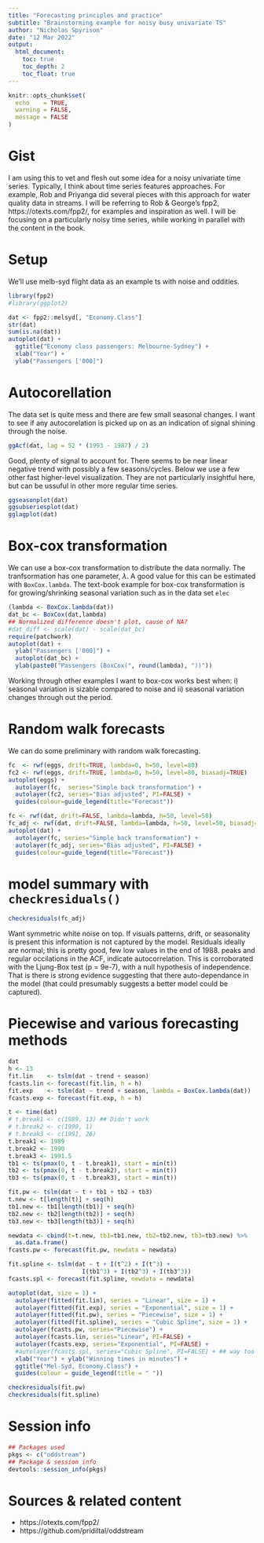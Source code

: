 ```yaml
---
title: "Forecasting principles and practice"
subtitle: "Brainstorming example for noisy busy univariate TS"
author: "Nicholas Spyrison"
date: "12 Mar 2022"
output: 
  html_document:
    toc: true
    toc_depth: 2
    toc_float: true
---
```


```r
knitr::opts_chunk$set(
  echo    = TRUE,
  warning = FALSE,
  message = FALSE
)
```

# Gist

I am using this to vet and flesh out some idea for a noisy univariate time series. Typically, I think about time series features approaches. For example, Rob and Priyanga did several pieces with this approach for water quality data in streams. I will be referring to Rob & George's fpp2, https://otexts.com/fpp2/, for examples and inspiration as well. I will be focusing on a particularly noisy time series, while working in parallel with the content in the book. 


# Setup

We'll use melb-syd flight data as an example ts with noise and oddities.

```r
library(fpp2)
#library(ggplot2)

dat <- fpp2::melsyd[, "Economy.Class"]
str(dat)
sum(is.na(dat))
autoplot(dat) +
  ggtitle("Economy class passengers: Melbourne-Sydney") +
  xlab("Year") +
  ylab("Passengers ['000]")
```


# Autocorellation

The data set is quite mess and there are few small seasonal changes. I want to see if any autocorelation is picked up on as an indication of signal shining through the noise.

```r
ggAcf(dat, lag = 52 * (1993 - 1987) / 2)
```

Good, plenty of signal to account for. There seems to be near linear negative trend with possibly a few seasons/cycles. Below we use a few other fast higher-level visualization. They are not particularly insightful here, but can be ussuful in other more regular time series.

```r
ggseasonplot(dat)
ggsubseriesplot(dat)
gglagplot(dat)
```

# Box-cox transformation

We can use a box-cox transformation to distribute the data normally. The tranfsormation has one parameter, $\lambda$. A good value for this can be estimated with `BoxCox.lambda`. The text-book example for box-cox transformation is for growing/shrinking seasonal variation such as in the data set `elec`

```r
(lambda <- BoxCox.lambda(dat))
dat_bc <- BoxCox(dat,lambda)
## Normalized difference doesn't plot, cause of NA?
#dat_diff <- scale(dat) - scale(dat_bc)
require(patchwork)
autoplot(dat) +
  ylab("Passengers ['000]") +
  autoplot(dat_bc) +
  ylab(paste0("Passengers (BoxCox(", round(lambda), "))"))
```

Working through other examples I want to box-cox works best when: i) seasonal variation is sizable compared to noise and ii) seasonal variation changes through out the period. 


# Random walk forecasts

We can do some preliminary with random walk forecasting.

```r
fc  <- rwf(eggs, drift=TRUE, lambda=0, h=50, level=80)
fc2 <- rwf(eggs, drift=TRUE, lambda=0, h=50, level=80, biasadj=TRUE)
autoplot(eggs) +
  autolayer(fc,  series="Simple back transformation") +
  autolayer(fc2, series="Bias adjusted", PI=FALSE) +
  guides(colour=guide_legend(title="Forecast"))

fc <- rwf(dat, drift=FALSE, lambda=lambda, h=50, level=50)
fc_adj <- rwf(dat, drift=FALSE, lambda=lambda, h=50, level=50, biasadj=TRUE)
autoplot(dat) +
  autolayer(fc, series="Simple back transformation") +
  autolayer(fc_adj, series="Bias adjusted", PI=FALSE) +
  guides(colour=guide_legend(title="Forecast"))
```

# model summary with `checkresiduals()`

```r
checkresiduals(fc_adj)
```

Want symmetric white noise on top. If visuals patterns, drift, or seasonality is present this information is not captured by the model. Residuals ideally are normal; this is pretty good, few low values in the end of 1988. peaks and regular occilations in the ACF, indicate autocorrelation. This is corroborated with the Ljung-Box test (p = 9e-7), with a null hypothesis of independence. That is there is strong evidence suggesting that there auto-dependance in the model (that could presumably suggests a better model could be captured). 

# Piecewise and various forecasting methods

```r
dat
h <- 13
fit.lin    <- tslm(dat ~ trend + season)
fcasts.lin <- forecast(fit.lin, h = h)
fit.exp    <- tslm(dat ~ trend + season, lambda = BoxCox.lambda(dat))
fcasts.exp <- forecast(fit.exp, h = h)

t <- time(dat)
# t.break1 <- c(1989, 13) ## Didn't work
# t.break2 <- c(1990, 1)
# t.break3 <- c(1991, 26)
t.break1 <- 1989
t.break2 <- 1990
t.break3 <- 1991.5
tb1 <- ts(pmax(0, t - t.break1), start = min(t))
tb2 <- ts(pmax(0, t - t.break2), start = min(t))
tb3 <- ts(pmax(0, t - t.break3), start = min(t))

fit.pw <- tslm(dat ~ t + tb1 + tb2 + tb3)
t.new <- t[length(t)] + seq(h)
tb1.new <- tb1[length(tb1)] + seq(h)
tb2.new <- tb2[length(tb2)] + seq(h)
tb3.new <- tb3[length(tb3)] + seq(h)

newdata <- cbind(t=t.new, tb1=tb1.new, tb2=tb2.new, tb3=tb3.new) %>%
  as.data.frame()
fcasts.pw <- forecast(fit.pw, newdata = newdata)

fit.spline <- tslm(dat ~ t + I(t^2) + I(t^3) +
                     I(tb1^3) + I(tb2^3) + I(tb3^3))
fcasts.spl <- forecast(fit.spline, newdata = newdata)

autoplot(dat, size = 1) +
  autolayer(fitted(fit.lin), series = "Linear", size = 1) +
  autolayer(fitted(fit.exp), series = "Exponential", size = 1) +
  autolayer(fitted(fit.pw), series = "Piecewise", size = 1) +
  autolayer(fitted(fit.spline), series = "Cubic Spline", size = 1) +
  autolayer(fcasts.pw, series="Piecewise") +
  autolayer(fcasts.lin, series="Linear", PI=FALSE) +
  autolayer(fcasts.exp, series="Exponential", PI=FALSE) +
  #autolayer(fcasts.spl, series="Cubic Spline", PI=FALSE) + ## way too high
  xlab("Year") + ylab("Winning times in minutes") +
  ggtitle("Mel-Syd, Economy.Class") +
  guides(colour = guide_legend(title = " "))

checkresiduals(fit.pw)
checkresiduals(fit.spline)
```

# Session info

```r
## Packages used
pkgs <- c("oddstream")
## Package & session info
devtools::session_info(pkgs)
```

# Sources & related content

- https://otexts.com/fpp2/
- https://github.com/pridiltal/oddstream
